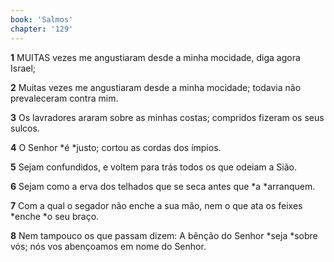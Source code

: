 ```yaml
---
book: 'Salmos'
chapter: '129'
---
```


**1** MUITAS vezes me angustiaram desde a minha mocidade, diga agora Israel;

**2** Muitas vezes me angustiaram desde a minha mocidade; todavia não prevaleceram contra mim.

**3** Os lavradores araram sobre as minhas costas; compridos fizeram os seus sulcos.

**4** O Senhor *é *justo; cortou as cordas dos ímpios.

**5** Sejam confundidos, e voltem para trás todos os que odeiam a Sião.

**6** Sejam como a erva dos telhados que se seca antes que *a *arranquem.

**7** Com a qual o segador não enche a sua mão, nem o que ata os feixes *enche *o seu braço.

**8** Nem tampouco os que passam dizem: A bênção do Senhor *seja *sobre vós; nós vos abençoamos em nome do Senhor.
